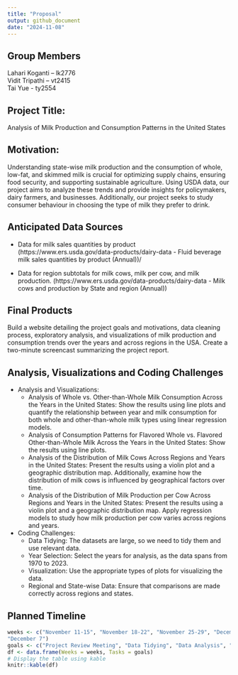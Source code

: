 ```yaml
---
title: "Proposal"
output: github_document
date: "2024-11-08"
---
```


## Group Members

Lahari Koganti – lk2776\
Vidit Tripathi – vt2415\
Tai Yue - ty2554\

## Project Title:
Analysis of Milk Production and Consumption Patterns in the United States

## Motivation:

Understanding state-wise milk production and the consumption of whole, low-fat, and skimmed milk is crucial for optimizing supply chains, ensuring food security, and supporting sustainable agriculture. Using USDA data, our project aims to analyze these trends and provide insights for policymakers, dairy farmers, and businesses. Additionally, our project seeks to study consumer behaviour in choosing the type of milk they prefer to drink. 

## Anticipated Data Sources

- Data for milk sales quantities by product (https://www.ers.usda.gov/data-products/dairy-data - Fluid beverage milk sales quantities by product (Annual))/

- Data for region subtotals for milk cows, milk per cow, and milk production.  (https://www.ers.usda.gov/data-products/dairy-data - Milk cows and production by State and region (Annual))

## Final Products

Build a website detailing the project goals and motivations, data cleaning process, exploratory analysis, and visualizations of milk production and consumption trends over the years and across regions in the USA. Create a two-minute screencast summarizing the project report.

## Analysis, Visualizations and Coding Challenges 

- Analysis and Visualizations:
  - Analysis of Whole vs. Other-than-Whole Milk Consumption Across the Years in the United States: Show the results using line plots and quantify the relationship between year and milk consumption for both whole and other-than-whole milk types using linear regression models.
  - Analysis of Consumption Patterns for Flavored Whole vs. Flavored Other-than-Whole Milk Across the Years in the United States: Show the results using line plots.
  - Analysis of the Distribution of Milk Cows Across Regions and Years in the United States: Present the results using a violin plot and a geographic distribution map. Additionally, examine how the distribution of milk cows is influenced by geographical factors over time.
  - Analysis of the Distribution of Milk Production per Cow Across Regions and Years in the United States: Present the results using a violin plot and a geographic distribution map. Apply regression models to study how milk production per cow varies across regions and years.

- Coding Challenges: 
  - Data Tidying: The datasets are large, so we need to tidy them and use relevant data.
  - Year Selection: Select the years for analysis, as the data spans from 1970 to 2023.
  - Visualization: Use the appropriate types of plots for visualizing the data.
  - Regional and State-wise Data: Ensure that comparisons are made correctly across regions and states.

## Planned Timeline

```r
weeks <- c("November 11-15", "November 18-22", "November 25-29", "December 2-6", 
"December 7")
goals <- c("Project Review Meeting", "Data Tidying", "Data Analysis", "Website Build", "Project Submission")
df <- data.frame(Weeks = weeks, Tasks = goals)
# Display the table using kable
knitr::kable(df)
```


